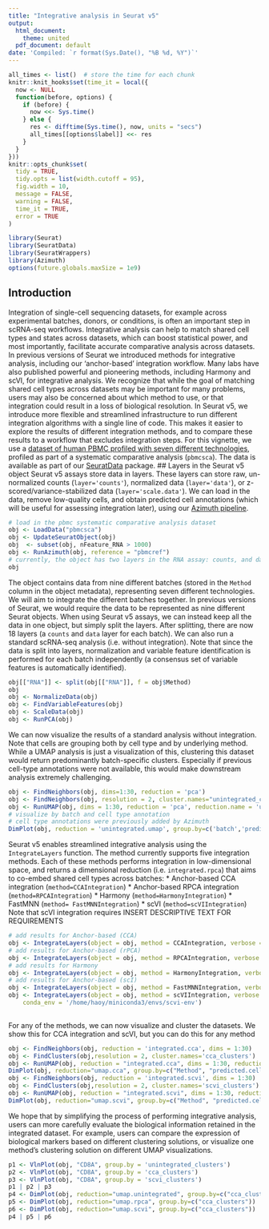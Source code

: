 ```yaml
---
title: "Integrative analysis in Seurat v5"
output:
  html_document:
    theme: united
  pdf_document: default
date: 'Compiled: `r format(Sys.Date(), "%B %d, %Y")`'
---
```


```r
all_times <- list()  # store the time for each chunk
knitr::knit_hooks$set(time_it = local({
  now <- NULL
  function(before, options) {
    if (before) {
      now <<- Sys.time()
    } else {
      res <- difftime(Sys.time(), now, units = "secs")
      all_times[[options$label]] <<- res
    }
  }
}))
knitr::opts_chunk$set(
  tidy = TRUE,
  tidy.opts = list(width.cutoff = 95),
  fig.width = 10,
  message = FALSE,
  warning = FALSE,
  time_it = TRUE,
  error = TRUE
)
```

```r
library(Seurat)
library(SeuratData)
library(SeuratWrappers)
library(Azimuth)
options(future.globals.maxSize = 1e9)
```

## Introduction
Integration of single-cell sequencing datasets, for example across experimental batches, donors, or conditions, is often an important step in scRNA-seq workflows. Integrative analysis can help to match shared cell types and states across datasets, which can boost statistical power, and most importantly, facilitate accurate comparative analysis across datasets. In previous versions of Seurat we introduced methods for integrative analysis, including our ‘anchor-based’ integration workflow. Many labs have also published powerful and pioneering methods, including Harmony and scVI, for integrative analysis. 
We recognize that while the goal of matching shared cell types across datasets may be important for many problems, users may also be concerned about which method to use, or that integration could result in a loss of biological resolution. In Seurat v5, we introduce more flexible and streamlined infrastructure to run different integration algorithms with a single line of code. This makes it easier to explore the results of different integration methods, and to compare these results to a workflow that excludes integration steps.
For this vignette, we use a [dataset of human PBMC profiled with seven different technologies](https://www.nature.com/articles/s41587-020-0465-8), profiled as part of a systematic comparative analysis (`pbmcsca`). The data is available as part of our [SeuratData](https://github.com/satijalab/seurat-data) package. 
## Layers in the Seurat v5 object
Seurat v5 assays store data in layers. These layers can store raw, un-normalized counts (`layer='counts'`), normalized data (`layer='data'`), or z-scored/variance-stabilized data (`layer='scale.data'`). We can load in the data, remove low-quality cells, and obtain predicted cell annotations (which will be useful for assessing integration later), using our [Azimuth pipeline](https://satijalab.github.io/azimuth/articles/run_azimuth_tutorial.html).
```r
# load in the pbmc systematic comparative analysis dataset
obj <- LoadData("pbmcsca")
obj <- UpdateSeuratObject(obj)
obj  <- subset(obj, nFeature_RNA > 1000)
obj <- RunAzimuth(obj, reference = "pbmcref")
# currently, the object has two layers in the RNA assay: counts, and data
obj
```
The object contains data from nine different batches (stored in the `Method` column in the object metadata), representing seven different technologies. We will aim to integrate the different batches together. In previous versions of Seurat, we would require the data to be represented as nine different Seurat objects. When using Seurat v5 assays, we can instead keep all the data in one object, but simply split the layers.
After splitting, there are now 18 layers (a `counts` and `data` layer for each batch). We can also run a standard scRNA-seq analysis (i.e. without integration). Note that since the data is split into layers, normalization and variable feature identification is performed for each batch independently (a consensus set of variable features is automatically identified).
```r
obj[["RNA"]] <- split(obj[["RNA"]], f = obj$Method)
obj
obj <- NormalizeData(obj)
obj <- FindVariableFeatures(obj)
obj <- ScaleData(obj)
obj <- RunPCA(obj)
```
We can now visualize the results of a standard analysis without integration. Note that cells are grouping both by cell type and by underlying method. While a UMAP analysis is just a visualization of this, clustering this dataset would return predominantly batch-specific clusters. Especially if previous cell-type annotations were not available, this would make downstream analysis extremely challenging.  
```r
obj <- FindNeighbors(obj, dims=1:30, reduction = 'pca')
obj <- FindNeighbors(obj, resolution = 2, cluster.names="unintegrated_clusters")
obj <- RunUMAP(obj, dims = 1:30, reduction = 'pca', reduction.name = 'umap.unintegrated')
# visualize by batch and cell type annotation
# cell type annotations were previously added by Azimuth
DimPlot(obj, reduction = 'unintegrated.umap', group.by=c('batch','predicted.celltype.l2'))
```
Seurat v5 enables streamlined integrative analysis using the `IntegrateLayers` function. The method currently supports five integration methods. Each of these methods performs integration in low-dimensional space, and returns a dimensional reduction (i.e. `integrated.rpca`) that aims to co-embed shared cell types across batches:
* Anchor-based CCA integration (`method=CCAIntegration`)
* Anchor-based RPCA integration (`method=RPCAIntegration`)
* Harmony (`method=HarmonyIntegration`)
* FastMNN (`method= FastMNNIntegration`)
* scVI (`method=scVIIntegration`)
Note that scVI integration requires INSERT DESCRIPTIVE TEXT FOR REQUIREMENTS
```r
# add results for Anchor-based (CCA)
obj <- IntegrateLayers(object = obj, method = CCAIntegration, verbose = F, new.reduction = 'integrated.cca')
# add results for Anchor-based (rPCA)
obj <- IntegrateLayers(object = obj, method = RPCAIntegration, verbose = F, new.reduction = 'integrated.rpca')
# add results for Harmony
obj <- IntegrateLayers(object = obj, method = HarmonyIntegration, verbose = F, new.reduction = 'harmony')
# add results for Anchor-based (scI)
obj <- IntegrateLayers(object = obj, method = FastMNNIntegration, verbose = F, new.reduction = 'integrated.mnn')
obj <- IntegrateLayers(object = obj, method = scVIIntegration, verbose = F, new.reduction = 'integrated.scvi',
    conda_env = '/home/haoy/miniconda3/envs/scvi-env')
                     
```
For any of the methods, we can now visualize and cluster the datasets. We show this for CCA integration and scVI, but you can do this for any method
```r
obj <- FindNeighbors(obj, reduction = 'integrated.cca', dims = 1:30)
obj <- FindClusters(obj,resolution = 2, cluster.names='cca_clusters')
obj <- RunUMAP(obj, reduction = "integrated.cca", dims = 1:30, reduction.name = 'umap.cca')
DimPlot(obj, reduction="umap.cca", group.by=c("Method", "predicted.celltype.l2", "cca_clusters"))
obj <- FindNeighbors(obj, reduction = 'integrated.scvi', dims = 1:30)
obj <- FindClusters(obj,resolution = 2, cluster.names='scvi_clusters')
obj <- RunUMAP(obj, reduction = "integrated.scvi", dims = 1:30, reduction.name = 'umap.scvi')
DimPlot(obj, reduction="umap.scvi", group.by=c("Method", "predicted.celltype.l2", "scvi_clusters"))
```
We hope that by simplifying the process of performing integrative analysis, users can more carefully evaluate the biological information retained in the integrated dataset. For example, users can compare the expression of biological markers based on different clustering solutions, or visualize one method's clustering solution on different UMAP visualizations.
```r
p1 <- VlnPlot(obj, "CD8A", group.by = 'unintegrated_clusters')
p2 <- VlnPlot(obj, "CD8A", group.by = 'cca_clusters')
p3 <- VlnPlot(obj, "CD8A", group.by = 'scvi_clusters')
p1 | p2 | p3
p4 <- DimPlot(obj, reduction="umap.unintegrated", group.by=c("cca_clusters"))
p5 <- DimPlot(obj, reduction="umap.rpca", group.by=c("cca_clusters"))
p6 <- DimPlot(obj, reduction="umap.scvi", group.by=c("cca_clusters"))
p4 | p5 | p6
```